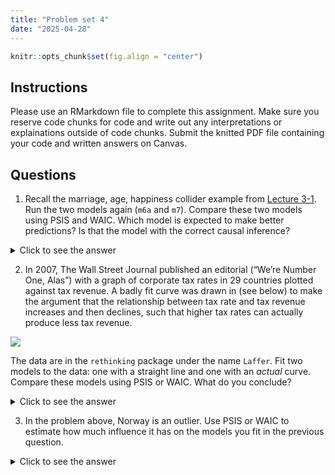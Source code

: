 ```yaml
---
title: "Problem set 4"
date: "2025-04-28"
---
```


```r
knitr::opts_chunk$set(fig.align = "center")
```

## Instructions

Please use an RMarkdown file to complete this assignment. Make sure you reserve code chunks for code and write out any interpretations or explainations outside of code chunks. Submit the knitted PDF file containing your code and written answers on Canvas. 

## Questions

1. Recall the marriage, age, happiness collider example from [Lecture 3-1](https://uobayes.netlify.app/slides/lecture03-1#/32). Run the two models again (`m6a` and `m7`). Compare these two models using PSIS and WAIC. Which model is expected to make better predictions? Is that the model with the correct causal inference?

<details>
<summary>Click to see the answer</summary>


```r
library(here)
library(tidyverse)
library(brms)
library(tidybayes)
library(loo)

d <- rethinking::sim_happiness(seed = 1990, N_years = 1000)

d2 <- d[d$age >= 18, ]
d2$A <- rethinking::standardize(d2$age)
d2$mid <- as.factor(d2$married + 1)

m6a <- brm(
  data=d2, 
  family=gaussian,
  bf( happiness ~ 0 + a + b*A, 
      a ~ 0 + mid,
      b ~ 0 + mid,
      nl = TRUE),
  prior = c( prior(normal(0, .50), nlpar=a),
             prior(normal(0, .25), nlpar=b),
             prior(exponential(1), class=sigma)),
  iter=2000, warmup=1000, seed=9, chains=1,
  file = here("files/models/31.6a")
)

m7 <- brm(
  data=d2, 
  family=gaussian,
  happiness ~ A,
  prior = c( prior(normal(0, .50), class=Intercept),
             prior(normal(0, .25), class=b),
             prior(exponential(1), class=sigma)),
  iter=2000, warmup=1000, seed=9, chains=1,
  file = here("files/models/31.7")
)

m6a <- add_criterion(m6a, criterion = "loo")
m7 <- add_criterion(m7, criterion = "loo")
m6a <- add_criterion(m6a, criterion = "waic")
m7 <- add_criterion(m7, criterion = "waic")
```

```r
loo_compare(m6a, m7, criterion = "loo") %>% print(simplify=F)
loo_compare(m6a, m7, criterion = "waic") %>% print(simplify=F)
```

The model in which we stratify by age makes better predictions. However, we know this is not the best causal model, as stratifying by marriage constitutes conditioning on a collider. This will yield biased estimates for the relationship between age and happiness. But it will be a better predictor, because we're incorporating more relevant information about happiness into our model. 

</details>

2. In 2007, The Wall Street Journal published an editorial ("We’re Number One, Alas") with a graph of corporate tax rates in 29 countries plotted against tax revenue. A badly fit curve was drawn in (see below) to make the argument that the relationship between tax rate and tax revenue increases and then declines, such that higher tax rates can actually produce less tax revenue.

![](../files/img/wsj.gif)

The data are in the `rethinking` package under the name `Laffer`. Fit two models to the data: one with a straight line and one with an _actual_ curve. Compare these models using PSIS or WAIC. What do you conclude?

<details>
<summary>Click to see the answer</summary>


```r
data(Laffer, package = "rethinking")
d <- Laffer
d <- d %>% 
  mutate(across(everything(), rethinking::standardize)) 

m_straight = brm(
  data=d, 
  family = gaussian,
  tax_revenue ~ tax_rate, 
  prior = c( prior(normal(0,.1), class=Intercept),
             prior(normal(0,.5), class=b),
             prior(exponential(1), class=sigma)),
  iter=3000, warmup=1000, seed=9, chains=4,
  file = here("files/models/hw4.1")
)

m_curve = brm(
  data=d, 
  family = gaussian,
  tax_revenue ~ tax_rate + I(tax_rate^2), 
  prior = c( prior(normal(0,.1), class=Intercept),
             prior(normal(0,.5), class=b),
             prior(exponential(1), class=sigma)),
  iter=3000, warmup=1000, seed=9, chains=4,
  file = here("files/models/hw4.2")
)

m_straight <- add_criterion(m_straight, criterion = "loo")
m_straight <- add_criterion(m_straight, criterion = "waic")

m_curve <- add_criterion(m_curve, criterion = "loo")
m_curve <- add_criterion(m_curve, criterion = "waic")

```

```r
loo_compare(m_straight, m_curve, criterion = "loo") %>% print(simplify=F)
loo_compare(m_straight, m_curve, criterion = "waic") %>% print(simplify=F)

```


</details>

3. In the problem above, Norway is an outlier. Use PSIS or WAIC to estimate how much influence it has on the models you fit in the previous question.

<details>
<summary>Click to see the answer</summary>

Let's start by identifying Norway. It has a very high tax revenue, so I'll find the data point with the highest revenue. 

```r
(which_norway = which( d$tax_revenue == max(d$tax_revenue) ))
```

Point 12! Let's see how it does on my statistics. 

```r
loo(m_straight)$pointwise[ which_norway, ]
loo(m_curve)$pointwise[ which_norway, ]

waic(m_straight)$pointwise[ which_norway, ]
waic(m_curve)$pointwise[ which_norway, ]

```

Very high influence on all of these lines. 

</details>
